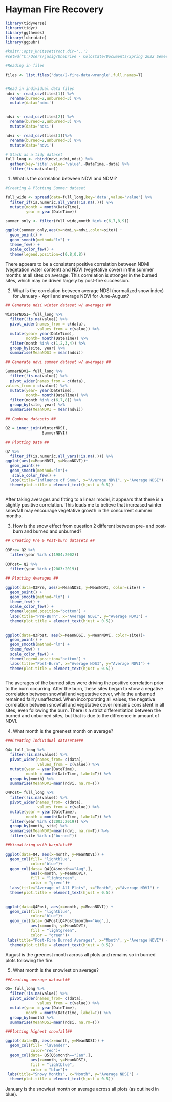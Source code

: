 # Hayman Fire Recovery

```r
library(tidyverse)
library(tidyr)
library(ggthemes)
library(lubridate)
library(ggpubr)

#knitr::opts_knit$set(root.dir='..')
#setwd("C:/Users/jasig/OneDrive - Colostate/Documents/Spring 2022 Semester/SOCR580- IntroEnvData/R Files/Siggers-IntroEnvData-Final")
```



```r

#Reading in files

files <- list.files('data/2-fire-data-wrangle',full.names=T)


#Read in individual data files
ndmi <- read_csv(files[1]) %>% 
  rename(burned=2,unburned=3) %>%
  mutate(data='ndmi')


ndsi <- read_csv(files[2]) %>% 
  rename(burned=2,unburned=3) %>%
  mutate(data='ndsi')

ndvi <- read_csv(files[3])%>% 
  rename(burned=2,unburned=3) %>%
  mutate(data='ndvi')

# Stack as a tidy dataset
full_long <- rbind(ndvi,ndmi,ndsi) %>%
  gather(key='site',value='value',-DateTime,-data) %>%
  filter(!is.na(value))

```


1) What is the correlation between NDVI and NDMI?

```r

#Creating & Plotting Summer dataset

full_wide <- spread(data=full_long,key='data',value='value') %>%
  filter_if(is.numeric,all_vars(!is.na(.))) %>%
  mutate(month = month(DateTime),
         year = year(DateTime))

summer_only <- filter(full_wide,month %in% c(6,7,8,9))

ggplot(summer_only,aes(x=ndmi,y=ndvi,color=site)) + 
  geom_point() + 
  geom_smooth(method="lm") +
  theme_few() + 
  scale_color_few() + 
  theme(legend.position=c(0.8,0.8))
```

There appears to be a consistent positive correlation between NDMI (vegetation water content) and NDVI (vegetative cover) in the summer months at all sites on average. This correlation is stronger in the burned sites, which may be driven largely by post-fire succession. 


2) What is the correlation between average NDSI (normalized
 snow index) for January - April and average NDVI for June-August?
 
```r

## Generate ndsi winter dataset w/ averages ##

WinterNDSI= full_long %>%
  filter(!is.na(value)) %>%
  pivot_wider(names_from = c(data),
              values_from = c(value)) %>%
  mutate(year= year(DateTime),
         month= month(DateTime)) %>%
  filter(month %in% c(1,2,3,4)) %>%
  group_by(site, year) %>%
  summarise(MeanNDSI = mean(ndsi))

## Generate ndvi summer dataset w/ averages ##

SummerNDVI= full_long %>%
  filter(!is.na(value)) %>%
  pivot_wider(names_from = c(data),
values_from = c(value)) %>%
  mutate(year= year(DateTime),
         month= month(DateTime)) %>%
  filter(month %in% c(6,7,8)) %>%
  group_by(site, year) %>%
  summarise(MeanNDVI = mean(ndvi))

## Combine datasets ##

Q2 = inner_join(WinterNDSI,
                SummerNDVI)

## Plotting Data ##

Q2 %>%
  filter_if(is.numeric,all_vars(!is.na(.))) %>%
ggplot(aes(x=MeanNDSI, y=MeanNDVI))+
  geom_point()+
  geom_smooth(method="lm")+
   scale_color_few() +  
  labs(title="Influence of Snow", x="Average NDVI", y="Average NDSI") +
  theme(plot.title = element_text(hjust = 0.5))
  
```
 
After taking averages and fitting to a linear model, it appears that there is a slightly positive correlation. This leads me to believe that increased winter snowfall may encourage vegetative growth in the concurrent summer months. 


3) How is the snow effect from question 2 different between pre- and post-burn
and burned and unburned? 

```r

## Creating Pre & Post-burn datasets ##

Q3Pre= Q2 %>%
  filter(year %in% c(1984:2002))

Q3Post= Q2 %>%
  filter(year %in% c(2003:2019))

## Plotting Averages ##

ggplot(data=Q3Pre, aes(x=MeanNDSI, y=MeanNDVI, color=site)) +
  geom_point() +
  geom_smooth(method="lm") +
  theme_few() + 
  scale_color_few() + 
  theme(legend.position="bottom") +
  labs(title="Pre-Burn", x="Average NDSI", y="Average NDVI") +
  theme(plot.title = element_text(hjust = 0.5))
  

ggplot(data=Q3Post, aes(x=MeanNDSI, y=MeanNDVI, color=site))+
  geom_point() +
  geom_smooth(method="lm") +
  theme_few() + 
  scale_color_few() + 
  theme(legend.position="bottom") +
  labs(title="Post-Burn", x="Average NDSI", y="Average NDVI") +
  theme(plot.title = element_text(hjust = 0.5))
  

```

The averages of the burned sites were driving the positive correlation prior to the burn occurring. After the burn, these sites began to show a negative correlation between snowfall and vegetative cover, while the unburned remained fairly unaffected. When incorporating all values, the negative correlation between snowfall and vegetative cover remains consistent in all sites, even following the burn. There is a strict differentiation between the burned and unburned sites, but that is due to the difference in amount of NDVI.


4) What month is the greenest month on average? 

```r

###Creating Individual datasets###

Q4= full_long %>%
  filter(!is.na(value)) %>%
  pivot_wider(names_from= c(data),
              values_from = c(value)) %>%
  mutate(year = year(DateTime),
         month = month(DateTime, label=T)) %>%
  group_by(month) %>%
  summarise(MeanNDVI=mean(ndvi, na.rm=T))

Q4Post= full_long %>%
  filter(!is.na(value)) %>%
  pivot_wider(names_from= c(data),
              values_from = c(value)) %>%
  mutate(year = year(DateTime),
         month = month(DateTime, label=T)) %>%
  filter(year %in% c(2003:2019)) %>%
  group_by(month, site) %>%
  summarise(MeanNDVI=mean(ndvi, na.rm=T)) %>%
  filter(site %in% c("burned"))

##Visualizing with barplots##

ggplot(data=Q4, aes(x=month, y=MeanNDVI)) +
  geom_col(fill= "lightblue",
           color="blue")+
  geom_col(data= Q4[Q4$month=="Aug",],
           aes(x=month, y=MeanNDVI),
           fill = "lightgreen",
           color = "green")+
  labs(title="Average of All Plots", x="Month", y="Average NDVI") +
  theme(plot.title = element_text(hjust = 0.5))
  

ggplot(data=Q4Post, aes(x=month, y=MeanNDVI)) +
  geom_col(fill= "lightblue",
           color="blue")+
  geom_col(data= Q4Post[Q4Post$month=="Aug",],
           aes(x=month, y=MeanNDVI),
           fill = "lightgreen",
           color = "green")+
 labs(title="Post-Fire Burned Averages", x="Month", y="Average NDVI") +
  theme(plot.title = element_text(hjust = 0.5))
```


August is the greenest month across all plots and remains so in burned plots following the fire.


5) What month is the snowiest on average?

```r

##Creating average dataset##

Q5= full_long %>%
  filter(!is.na(value)) %>%
  pivot_wider(names_from= c(data),
              values_from = c(value)) %>%
  mutate(year = year(DateTime),
         month = month(DateTime, label=T)) %>%
  group_by(month) %>%
  summarise(MeanNDSI=mean(ndsi, na.rm=T))

##Plotting highest snowfall##

ggplot(data=Q5, aes(x=month, y=MeanNDSI)) +
  geom_col(fill= "lavender",
           color="red")+
  geom_col(data= Q5[Q5$month=="Jan",],
           aes(x=month, y=MeanNDSI),
           fill = "lightblue",
           color = "blue")+
 labs(title="Snowy Months", x="Month", y="Average NDSI") +
  theme(plot.title = element_text(hjust = 0.5))
```


January is the snowiest month on average across all plots (as outlined in blue).


